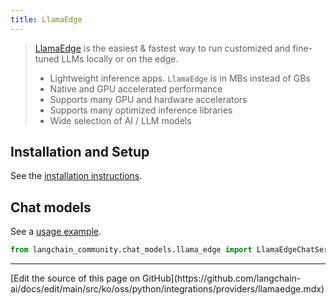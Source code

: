 ```yaml
---
title: LlamaEdge
---
```


>[LlamaEdge](https://llamaedge.com/docs/intro/) is the easiest & fastest way to run customized
> and fine-tuned LLMs locally or on the edge.
>
>* Lightweight inference apps. `LlamaEdge` is in MBs instead of GBs
>* Native and GPU accelerated performance
>* Supports many GPU and hardware accelerators
>* Supports many optimized inference libraries
>* Wide selection of AI / LLM models



## Installation and Setup

See the [installation instructions](https://llamaedge.com/docs/user-guide/quick-start-command).

## Chat models

See a [usage example](/oss/python/integrations/chat/llama_edge).

```python
from langchain_community.chat_models.llama_edge import LlamaEdgeChatService
```

---

<Callout icon="pen-to-square" iconType="regular">
  [Edit the source of this page on GitHub](https://github.com/langchain-ai/docs/edit/main/src/ko/oss/python/integrations/providers/llamaedge.mdx)
</Callout>
